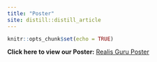 ```yaml
---
title: "Poster"
site: distill::distill_article
---
```


```r
knitr::opts_chunk$set(echo = TRUE)
```

**Click here to view our Poster:** [Realis Guru Poster](VAposter.pdf)